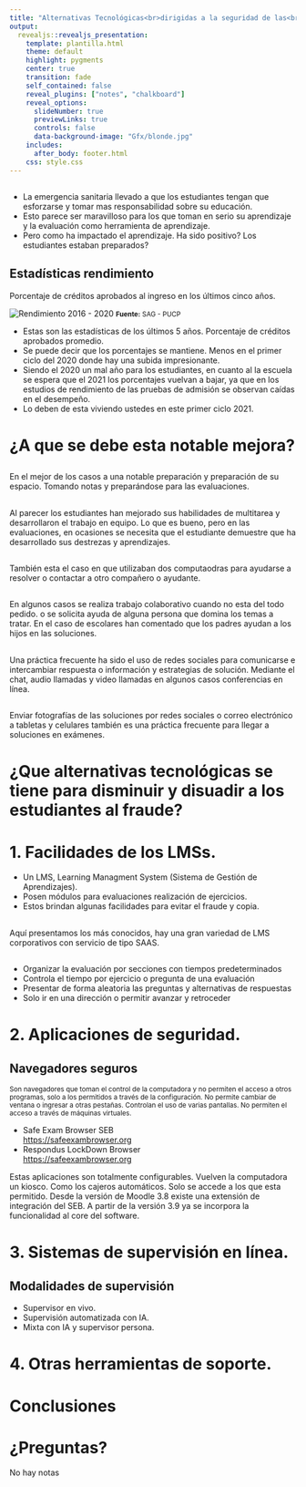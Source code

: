 ```yaml
---
title: "Alternativas Tecnológicas<br>dirigidas a la seguridad de las<br>Evaluaciones en línea"
output: 
  revealjs::revealjs_presentation:
    template: plantilla.html        
    theme: default 
    highlight: pygments
    center: true
    transition: fade
    self_contained: false
    reveal_plugins: ["notes", "chalkboard"]
    reveal_options: 
      slideNumber: true
      previewLinks: true
      controls: false
      data-background-image: "Gfx/blonde.jpg"
    includes:
      after_body: footer.html
    css: style.css      
---
```


## {data-background="Gfx/solo.jpg"}

<aside class="notes">

- La emergencia sanitaria llevado a que los estudiantes tengan que esforzarse y tomar mas responsabilidad sobre su educación.
- Esto parece ser maravilloso para los que toman en serio su aprendizaje y la evaluación como herramienta de aprendizaje.
- Pero como ha impactado el aprendizaje. Ha sido positivo? Los estudiantes estaban preparados?

</aside>

## Estadísticas rendimiento {}

Porcentaje de créditos aprobados al ingreso en los últimos cinco años.

![Rendimiento 2016 - 2020](Gfx/creditos_16-20.png)
<small> **Fuente:** SAG - PUCP</small>

<aside class="notes">

- Estas son las estadísticas de los últimos 5 años. Porcentaje de créditos aprobados promedio.
- Se puede decir que los porcentajes se mantiene. Menos en el primer ciclo del 2020 donde hay una subida impresionante.
- Siendo el 2020 un mal año para los estudiantes, en cuanto al la escuela se espera que el 2021 los porcentajes vuelvan a bajar, ya que en los estudios de rendimiento de las pruebas de admisión se observan caídas en el desempeño.
- Lo deben de esta viviendo ustedes en este primer ciclo 2021.

</aside>

# ¿A que se debe esta notable mejora? 

## {data-background="Gfx/notas.png"}  

<aside class="notes">

En el mejor de los casos a una notable preparación y preparación de su espacio.
Tomando notas y preparándose para las evaluaciones.

</aside>

## {data-background="Gfx/copiando-online.jpg"}

<aside class="notes">

Al parecer los estudiantes han mejorado sus habilidades de multitarea y desarrollaron 
el trabajo en equipo. Lo que es bueno, pero en las evaluaciones, en ocasiones
se necesita que el estudiante demuestre que ha desarrollado sus destrezas y aprendizajes.

</aside>

## {data-background="Gfx/dos_computadoras.jpg"}

<aside class="notes">

También esta el caso en que utilizaban dos computaodras para ayudarse a resolver o contactar a otro compañero o ayudante.

</aside>

## {data-background="Gfx/ayuda_amigo.jpg"}

<aside class="notes">

En algunos casos se realiza trabajo colaborativo cuando no esta del todo pedido.
o se solicita ayuda de alguna persona que domina los temas a tratar. En el caso de escolares han comentado que los padres ayudan a los hijos en las soluciones.

</aside>

## {data-background="Gfx/chat_online.png"}

<aside class="notes">

Una práctica frecuente ha sido el uso de redes sociales para comunicarse e intercambiar respuesta o información y estrategias de solución. Mediante el chat, audio llamadas y video llamadas en algunos casos conferencias en línea.

</aside>

## {data-background="Gfx/copia-celular.jpg"}

<aside class="notes">

Enviar fotografías de las soluciones por redes sociales o correo electrónico a tabletas y celulares también es una práctica frecuente para llegar a soluciones en exámenes.

</aside>

# ¿Que alternativas tecnológicas se tiene para disminuir y disuadir a los estudiantes al fraude?

# 1. Facilidades de los LMSs.

<aside class="notes">

- Un LMS, Learning Managment System (Sistema de Gestión de Aprendizajes).
- Posen módulos para evaluaciones realización de ejercicios.
- Estos brindan algunas facilidades para evitar el fraude y copia.

</aside>

## {data-background="Gfx/lms-logos.png"}

<aside class="notes">

Aquí presentamos los más conocidos, hay una gran variedad de LMS corporativos con servicio de tipo SAAS.

</aside>

## 

- Organizar la evaluación por secciones con tiempos predeterminados
- Controla el tiempo por ejercicio o pregunta de una evaluación
- Presentar de forma aleatoria las preguntas y alternativas de respuestas
- Solo ir en una dirección o permitir avanzar y retroceder

# 2. Aplicaciones de seguridad.

## Navegadores seguros

<small style="text-align: left;">
Son navegadores que toman el control de la computadora y no permiten el acceso a otros programas,
solo a los permitidos a través de la configuración. No permite cambiar de ventana o ingresar a otras pestañas. Controlan el uso de varias pantallas. No permiten el acceso a través de máquinas virtuales.
</small>

- Safe Exam Browser SEB <br> [https://safeexambrowser.org](https://safeexambrowser.org)
- Respondus LockDown Browser <br> [https://safeexambrowser.org](https://safeexambrowser.org)

<aside class="notes">

Estas aplicaciones son totalmente configurables. Vuelven la computadora un kiosco. Como los cajeros automáticos.
Solo se accede a los que esta permitido. Desde la versión de Moodle 3.8 existe una extensión de integración del
SEB. A partir de la versión 3.9 ya se incorpora la funcionalidad al core del software.

</aside>

# 3. Sistemas de supervisión en línea.

## {data-background="Gfx/proctor-logos.png"}

## Modalidades de supervisión

- Supervisor en vivo.
- Supervisión automatizada con IA.
- Mixta con IA y supervisor persona.

# 4. Otras herramientas de soporte.

# Conclusiones

# ¿Preguntas?

<aside class="notes">

No hay notas

</aside>


